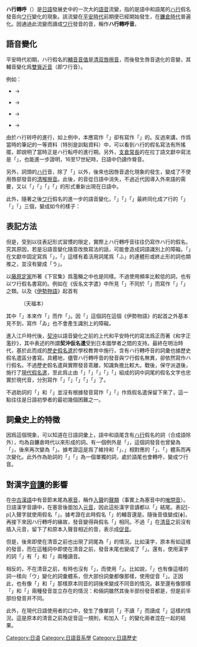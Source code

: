 {{unreferenced|time=2012-03-09T08:57:43+00:00}}

'''ハ行轉呼'''（{{jpn|j=ハ行転呼|hg=はぎょうてんこ|rm=hagyōtenko}}）是[[日語|日語]]發展史中的一次大的[[語音|語音]]流變，指的是語中和語尾的[[ハ行|ハ行]]假名發音向[[ワ行|ワ行]]變化的現象。該流變在[[平安時代|平安時代]]前期便已經開始發生，在[[鐮倉時代|鐮倉時代]]普遍化。因通過此流變而讀成[[ワ行|ワ行]]發音的音，稱作'''ハ行轉呼音'''。

== 語音變化 ==
平安時代初期，ハ行假名的[[輔音|輔音]][[音值|音值]]是[[清双唇擦音|清双唇擦音]]{{IPAblink|ɸ}}，而後發生唇音退化的音變，其輔音變化爲[[雙脣近音|雙脣近音]]{{IPAblink|β̞}}（即ワ行音）。

例如：
* {{lang|ja|川　かは}} {{IPA|/kaɸa/}} →{{lang|ja|かわ}} {{IPA|/kaβ̞a/}}
* {{lang|ja|恋　こひ}} {{IPA|/koɸi/}} →{{lang|ja|こゐ}} {{IPA|/koβ̞i/}}
* {{lang|ja|上　うへ}} {{IPA|/uɸe/}} →{{lang|ja|うゑ}} {{IPA|/uβ̞e/}}
* {{lang|ja|顔　かほ}} {{IPA|/kaɸo/}} →{{lang|ja|かを}} {{IPA|/kaβ̞o/}}

由於ハ行转呼的進行，如上例中，本應寫作「{{lang|ja|うへ}}」卻有寫作「{{lang|ja|うゑ}}」的。反過來講，作爲當時的筆記的一等資料（特別是訓點資料）中，可以看到ハ行的假名寫法有所搖擺，即說明了當時正是ハ行転呼的進行期。另外，[[支倉常長|支倉常長]]的在拉丁語文獻中寫法是「{{lang|la|'''FA'''XICVRA}}」，也能進一步證明，16至17世紀時，日語中仍讀作脣音。

另外，詞頭的[[ハ行|ハ行]]音，除了「{{lang|ja|フ}}」以外，後來也因唇音退化現象的發生，變成了不使用唇部發音的[[清喉擦音|清喉擦音]]{{IPA|[h]}}。此後，{{IPA|[ɸa][ɸi][ɸe][ɸo]}}的音從日語中消失，不過近代因導入外來語的需要，又以「{{lang|ja|ファ}}」「{{lang|ja|フィ}}」「{{lang|ja|フェ}}」「{{lang|ja|フォ}}」的形式重新出現在日語中。

此外，隨著之後[[ワ行|ワ行]]假名的進一步的語音變化，「{{lang|ja|ヰ}}」「{{lang|ja|ヱ}}」「{{lang|ja|ヲ}}」最終同化成ア行的「{{lang|ja|イ}}」「{{lang|ja|エ}}」「{{lang|ja|オ}}」三個，變成如今的樣子：
: {{lang|ja|恋（こい）　上（うえ）　顔（かお）}}

==表記方法==
但是，受到以往表記形式習慣的限定，實際上ハ行轉呼音往往仍寫作ハ行的假名。究其原因，若是沿語音變化隨意改換寫法的話，可能會造成詞語識別上的障礙。「{{lang|ja|恋（こひ）}}」在文獻中固定寫爲「{{lang|ja|こひ}}」，「{{lang|ja|思ふ}}」這樣有着活用詞尾爲「ふ」的連體形或終止形的詞也類推之，並沒有變成「う」。

以[[藤原定家|藤原定家]]所著《下官集》爲濫觴之{{link-ja|定家仮名遣|定家假名遣}}中也是同樣。不過使用頻率比較低的詞，也有以ワ行假名書寫的。例如在《仮名文字遣》中所見「{{lang|ja|鯉（こひ）}}」不同於「{{lang|ja|恋（こひ）}}」而寫作「{{lang|ja|こい}}」「{{lang|ja|こゐ}}」之類。以及《[[伊勢物語|伊勢物語]]》起首有
: {{lang|ja|むかし、おとこうゐかうぶりして…}} （天福本）
其中「{{lang|ja|初冠（うゐかうぶり）}}」本來作「{{lang|ja|うひかうぶり}}」而作「{{lang|ja|うゐ}}」。因「{{lang|ja|うひかうぶり}}」這個詞在這個《伊勢物語》的起首之外基本見不到，寫作「ゐ」也不會產生識別上的障礙。

進入江戶時代後，[[契沖|契沖]]以語音變化之前的上代和平安時代的寫法爲正而著《和字正濫抄》，其中表述的所謂'''契沖仮名遣'''受到日本國學者之間的支持。最終在明治時代，基於此而成的[[歷史假名遣|歷史假名遣]]於學校教育中施行，含有ハ行轉呼音的詞彙也據歷史假名遣區分書寫。具體地，儘管ハ行轉呼音的發音與ワ行假名無異，卻依然寫作ハ行假名。不過歷史假名遣與實際發音乖離，知識負擔比較大。戰後，保守派退後，施行了[[現代假名遣|現代假名遣]]，至此爲止由「{{lang|ja|は}}」「{{lang|ja|ひ}}」「{{lang|ja|ふ}}」「{{lang|ja|へ}}」「{{lang|ja|ほ}}」組成的詞中詞尾的假名文字也忠實於現代音，分別寫作「{{lang|ja|わ}}」「{{lang|ja|い}}」「{{lang|ja|う}}」「{{lang|ja|え}}」「{{lang|ja|お}}」了。

不過助詞的「{{lang|ja|は}}」和「{{lang|ja|へ}}」並沒有根據發音寫作「{{lang|ja|わ}}」「{{lang|ja|え}}」作爲假名遣保留下來了，這一點往往是日語初學者的最初幾個困難之一。

==詞彙史上的特徵==

因爲這個現象，可以知道在日語詞彙上，語中和語尾含有[[ハ行|ハ行]]假名的詞（合成語除外），均為自鐮倉時代以來形成的詞。有一個例外是「{{lang|ja|はは（母）}}」，這個詞發音也曾變為「{{lang|ja|はわ}}」，後來再次變為「{{lang|ja|はは}}」。據考證這是爲了維持和「{{lang|ja|ちち（父）}}」、{{lang|ja|ぢぢ（爺）}}」相對應的「{{lang|ja|はは（母）}}」、「{{lang|ja|ばば（婆）}}」體系而再次變化。此外作為助詞的「{{lang|ja|は}}」「{{lang|ja|へ}}」為一個單獨的詞，處於語尾也會轉呼，變成ワ行音。

==對漢字[[音讀|音讀]]的影響==

在[[中古漢語|中古漢語]]中有音節末尾為[[塞音|塞音]]，稱作[[入聲|入聲]]的[[聲類|聲類]]（事實上為塞音中的[[唯閉音|唯閉音]]）。日語漢字音讀中，在塞音後面加入[[元音|元音]]，因此這些漢字音讀都以「{{lang|ja|フ・ツ・チ・キ・ク}}」結尾。表記[-p]入聲字就使用假名「{{lang|ja|フ}}」。據考證在此時假名「{{lang|ja|フ}}」的輔音還是{{IPA|[p]}}。隨後音值變成[ɸ]，再接下來因ハ行轉呼的緣故，發音變得與假名「{{lang|ja|ウ}}」相同。不過「{{lang|ja|フ}}」在[[清音|清音]]之前沒有插入元音，留下了和原本入聲音相近的音，表示成[[促音|促音]]。

但是，後來即使在清音之前也出現了詞尾為「{{lang|ja|ウ}}」的情況。比如漢字{{lang|ja|合（ゴフ・コフ）}}，原本有如{{lang|ja|合体（ガッタイ）、合戦（カッセン）}}這樣的發音，而在{{lang|ja|合成（ゴウセイ）}}這種詞中即使在清音之前，發音末尾也變成了「{{lang|ja|ウ}}」。還有，使用漢字{{lang|ja|甲（カフ）}}的詞「{{lang|ja|甲子}}」有「{{lang|ja|コウシ}}」和「{{lang|ja|カッシ}}」兩種讀音。

相反的，不在清音之前，有時也沒有「{{lang|ja|ウ}}」，而使用「{{lang|ja|ツ}}」。比如說，「{{lang|ja|立（リフ）}}」也有像{{lang|ja|建立（コンリュウ）}}這樣的詞一樣向「ウ」變化的詞彙體系，但大部份詞彙都像{{lang|ja|設立（セツリツ）、立案（リツアン）}}那樣，使用促音「{{lang|ja|ツ}}」。正因此，也有像「{{lang|ja|押（アフ→オウ）}}」和「{{lang|ja|圧（アフ→アツ）}}」那樣原本同音的詞後來變成不同音的情況。甚至還有像{{lang|ja|雑（ザフ）}}那樣「{{lang|ja|ゾウ}}」和「{{lang|ja|ザツ}}」兩種發音並立存在的情況：{{lang|ja|雑巾}}和{{lang|ja|雑菌}}倆詞雖然其後半部份發音都是{{lang|ja|「キン」}}，但是前半部份發音并不同。

此外，在現代日語使用者的口中，發生了像單詞「{{lang|ja|十回}}」不讀「{{lang|ja|ジッカイ}}」而讀成「{{lang|ja|ジュッカイ}}」這樣的情況。這是原本的清音之前為促音這一規則，和加入「{{lang|ja|ウ}}」的變化兩者混在一起的結果。

{{Japanese language}}

[[Category:日语|Category:日语]]
[[Category:日語音系學|Category:日語音系學]]
[[Category:日語歷史|Category:日語歷史]]